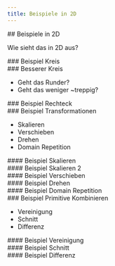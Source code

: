 ```yaml
---
title: Beispiele in 2D
---
```



<section>
## Beispiele in 2D

Wie sieht das in 2D aus?

</section>

<section>
### Beispiel Kreis

<WebGlCode file="06-beispiele-kreis" start="float sdfCircle" end="\n}" />
</section>

<section>
  <WebGlCode file="06-beispiele-kreis" start="vec4 chooseColor" end="\n}" />
</section>

<section>
  <WebGlCode file="06-beispiele-kreis" start="void main" />
</section>

<section>
  <WebGlCanvas file="06-beispiele-kreis" />
</section>

<section>
### Besserer Kreis

- Geht das Runder?
- Geht das weniger ~treppig?
</section>

<section>
  <WebGlCode file="06-beispiele-kreis-2" start="vec4 chooseColor" end="\n}" />
</section>

<section>
  <WebGlCode file="06-beispiele-kreis-2" start="void main" />
</section>

<section>
  <WebGlCanvas file="06-beispiele-kreis-2" />
</section>

<section>
### Beispiel Rechteck

<WebGlCode file="06-beispiele-rechteck" start="float sdfRectangle" end="\n}" />
<WebGlCode file="06-beispiele-rechteck" start="float outsideCenter" end="\n}" />
<WebGlCode file="06-beispiele-rechteck" start="  float inRectangle" />
</section>

<section>
  <WebGlCanvas file="06-beispiele-rechteck" />
</section>

<section>
### Beispiel Transformationen

- Skalieren
- Verschieben
- Drehen
- Domain Repetition
</section>

<section>
#### Beispiel Skalieren

<WebGlCode file="06-beispiele-skalieren" start="  float t" />
</section>

<section>
  <WebGlCanvas file="06-beispiele-skalieren" />
</section>

<section>
#### Beispiel Skalieren 2

<WebGlCode file="06-beispiele-skalieren-2" start="  float t" />
</section>

<section>
  <WebGlCanvas file="06-beispiele-skalieren-2" />
</section>

<section>
#### Beispiel Verschieben

<WebGlCode file="06-beispiele-verschieben"  start="  float t" />
</section>

<section>
  <WebGlCanvas file="06-beispiele-verschieben" />
</section>

<section>
#### Beispiel Drehen

<WebGlCode file="06-beispiele-drehen" start="vec2 rotate" end="\n}" />
<WebGlCode file="06-beispiele-drehen" start="  float t" />
</section>

<section>
  <WebGlCanvas file="06-beispiele-drehen" />
</section>

<section>
#### Beispiel Domain Repetition

<WebGlCode file="06-beispiele-domain-repetition" start="vec2 tile" end="\n}" />
</section>

<section>
  <WebGlCode file="06-beispiele-domain-repetition" start="  float t" />
</section>

<section>
  <WebGlCanvas file="06-beispiele-domain-repetition" />
</section>

<section>
### Beispiel Primitive Kombinieren

- Vereinigung
- Schnitt
- Differenz
</section>

<section>
#### Beispiel Vereinigung

<WebGlCode file="06-beispiele-vereinigung" start="  float rect" />
</section>

<section>
  <WebGlCanvas file="06-beispiele-vereinigung" />
</section>

<section>
#### Beispiel Schnitt

<WebGlCode file="06-beispiele-schnitt" start="  float rect" />
</section>

<section>
  <WebGlCanvas file="06-beispiele-schnitt" />
</section>

<section>
#### Beispiel Differenz

<WebGlCode file="06-beispiele-differenz" start="  float rect" />
</section>

<section>
  <WebGlCanvas file="06-beispiele-differenz" />
</section>
